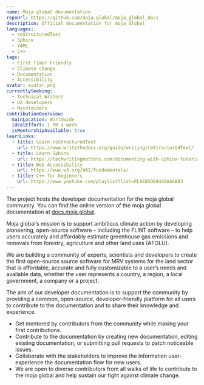```yaml
---
name: Moja global documentation
repoUrl: https://github.com/moja-global/moja_global_docs
description: Official documentation for moja Global
languages:
  - reStructuredText
  - Sphinx
  - YAML
  - C++
tags:
  - First Timer Friendly
  - Climate change
  - Documentation
  - Accessibility
avatar: avatar.png
currentlySeeking:
  - Technical Writers
  - UX developers
  - Maintainers
contributionOverview:
  mainLocation: Worldwide
  idealEffort: 1 PR a week
  isMentorshipAvailable: true
learnLinks:
  - title: Learn reStructuredText
    url: https://www.writethedocs.org/guide/writing/reStructuredText/
  - title: Learn Sphinx
    url: https://techwritingmatters.com/documenting-with-sphinx-tutorial-intro-overview
  - title: Web Accessibility
    url: https://www.w3.org/WAI/fundamentals/
  - title: C++ for beginners
    url: https://www.youtube.com/playlist?list=PLAE85DE8440AA6B83
---
```


<Overview>

The project hosts the developer documentation for the moja global community. You can find the online version of the moja global documentation at [docs.moja.global](https://docs.moja.global).

Moja global’s mission is to support ambitious climate action by developing pioneering, open-source software – including the FLINT software – to help users accurately and affordably estimate greenhouse gas emissions and removals from forestry, agriculture and other land uses (AFOLU).

We are building a community of experts, scientists and developers to create the first open-source source software for MRV systems for the land sector that is affordable, accurate and fully customizable to a user’s needs and available data, whether the user represents a country, a region, a local government, a company or a project.

The aim of our developer documentation is to support the community by providing a common, open-source, developer-friendly platform for all users to contribute to the documentation and to share their knowledge and experience.
</Overview>

<Contributing>

- Get mentored by contributors from the community while making your first contributions.
- Contribute to the documentation by creating new documentation, editing existing documentation, or submitting pull requests to patch noticeable issues.
- Collaborate with the stakeholders to improve the information user-experience the documentation flow for new users.
- We are open to diverse contributors from all walks of life to contribute to the moja global and help sustain our fight against climate change.

</Contributing>
